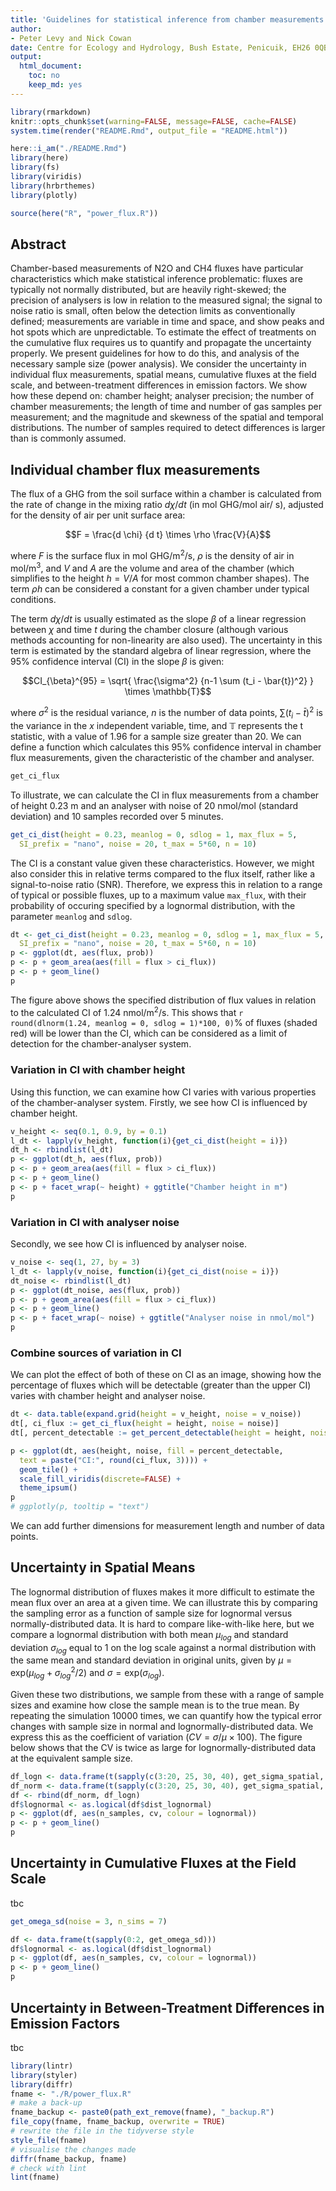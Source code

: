 ```yaml
---
title: 'Guidelines for statistical inference from chamber measurements of N$_2$O and CH$_4$ fluxes'
author: 
- Peter Levy and Nick Cowan
date: Centre for Ecology and Hydrology, Bush Estate, Penicuik, EH26 0QB, U.K.
output:
  html_document: 
    toc: no
    keep_md: yes
---
```


<!-- README.md is generated from README.Rmd. Please edit that file -->

<!--- { rendering -->
```r
library(rmarkdown)
knitr::opts_chunk$set(warning=FALSE, message=FALSE, cache=FALSE)
system.time(render("README.Rmd", output_file = "README.html"))
```
<!--- } -->

<!--- { startup -->
```r
here::i_am("./README.Rmd")
library(here)
library(fs)
library(viridis)
library(hrbrthemes)
library(plotly)

source(here("R", "power_flux.R"))
```
<!--- } -->

## Abstract
Chamber-based measurements of N2O and CH4 fluxes have particular characteristics which make statistical inference problematic:  fluxes are typically not normally distributed, but are heavily right-skewed; the precision of analysers is low in relation to the measured signal; the signal to noise ratio is small, often below the detection limits as conventionally defined; measurements are variable in time and space, and show peaks and hot spots which are unpredictable. To estimate the effect of treatments on the cumulative flux requires us to quantify and propagate the uncertainty properly.
We present guidelines for how to do this, and analysis of the necessary sample size (power analysis). We consider the uncertainty in individual flux measurements, spatial means, cumulative fluxes at the field scale, and between-treatment differences in emission factors. We show how these depend on: chamber height; analyser precision; the number of chamber measurements; the length of time and number of gas samples per measurement; and the magnitude and skewness of the spatial and temporal distributions.  The number of samples required to detect differences is larger than is commonly assumed.

## Individual chamber flux measurements
The flux of a GHG from the soil surface within a chamber is calculated from the rate of change in the mixing ratio $d \chi / d t$ (in mol GHG/mol air/ s), adjusted for the density of air per unit surface area:

$$F = \frac{d \chi} {d t} \times \rho \frac{V}{A}$$

where $F$ is the surface flux in mol GHG/m^2^/s, $\rho$ is the density of air in mol/m^3^, and $V$ and $A$ are the volume and area of the chamber (which simplifies to the height $h = V/A$ for most common chamber shapes). The term $\rho h$ can be considered a constant for a given chamber under typical conditions.

The term $d \chi / d t$ is usually estimated as the slope $\beta$ of a linear regression between $\chi$ and time $t$ during the chamber closure (although various methods accounting for non-linearity are also used).
The uncertainty in this term is estimated by the standard algebra of linear regression, where the 95% confidence interval (CI) in the slope $\beta$ is given:

$$CI_{\beta}^{95} = \sqrt{ \frac{\sigma^2} {n-1 \sum (t_i - \bar{t})^2} } \times \mathbb{T}$$

where $\sigma^2$ is the residual variance, $n$ is the number of data points, $\sum (t_i - \bar{t})^2$ is the variance in the $x$ independent variable, time, and $\mathbb{T}$ represents the t statistic, with a value of 1.96 for a sample size greater than 20. We can define a function which calculates this 95% confidence interval in chamber flux measurements, given the characteristic of the chamber and analyser.

```r
get_ci_flux
```

To illustrate, we can calculate the CI in flux measurements from a chamber of height 0.23 m and an analyser with noise of 20 nmol/mol (standard deviation) and 10 samples recorded over 5 minutes. 
 
```r
get_ci_dist(height = 0.23, meanlog = 0, sdlog = 1, max_flux = 5, 
  SI_prefix = "nano", noise = 20, t_max = 5*60, n = 10)
```

The CI is a constant value given these characteristics. However, we might also consider this in relative terms compared to the flux itself, rather like a signal-to-noise ratio (SNR).
Therefore, we express this in relation to a range of typical or possible fluxes, up to a maximum value `max_flux`, with their probability of occuring specified by a lognormal distribution, with the parameter `meanlog` and `sdlog`.

```r
dt <- get_ci_dist(height = 0.23, meanlog = 0, sdlog = 1, max_flux = 5, 
  SI_prefix = "nano", noise = 20, t_max = 5*60, n = 10)
p <- ggplot(dt, aes(flux, prob))
p <- p + geom_area(aes(fill = flux > ci_flux))
p <- p + geom_line()
p
```

The figure above shows the specified distribution of flux values in relation to the calculated CI of 1.24 nmol/m^2^/s. This shows that 
`r round(dlnorm(1.24, meanlog = 0, sdlog = 1)*100, 0)`% of fluxes (shaded red) will be lower than the CI, which can be considered as a limit of detection for the chamber-analyser system. 

### Variation in CI with chamber height

Using this function, we can examine how CI varies with various properties of the chamber-analyser system. Firstly, we see how CI is influenced by chamber height.

```r
v_height <- seq(0.1, 0.9, by = 0.1)
l_dt <- lapply(v_height, function(i){get_ci_dist(height = i)})
dt_h <- rbindlist(l_dt)
p <- ggplot(dt_h, aes(flux, prob))
p <- p + geom_area(aes(fill = flux > ci_flux))
p <- p + geom_line()
p <- p + facet_wrap(~ height) + ggtitle("Chamber height in m")
p
```

### Variation in CI with analyser noise

Secondly, we see how CI is influenced by analyser noise.

```r
v_noise <- seq(1, 27, by = 3)
l_dt <- lapply(v_noise, function(i){get_ci_dist(noise = i)})
dt_noise <- rbindlist(l_dt)
p <- ggplot(dt_noise, aes(flux, prob))
p <- p + geom_area(aes(fill = flux > ci_flux))
p <- p + geom_line()
p <- p + facet_wrap(~ noise) + ggtitle("Analyser noise in nmol/mol")
p
```

### Combine sources of variation in CI

We can plot the effect of both of these on CI as an image, showing how the percentage of fluxes which will be detectable (greater than the upper CI) varies with chamber height and analyser noise. 

```r
dt <- data.table(expand.grid(height = v_height, noise = v_noise))
dt[, ci_flux := get_ci_flux(height = height, noise = noise)]
dt[, percent_detectable := get_percent_detectable(height = height, noise = noise)]

p <- ggplot(dt, aes(height, noise, fill = percent_detectable, 
  text = paste("CI:", round(ci_flux, 3)))) + 
  geom_tile() +
  scale_fill_viridis(discrete=FALSE) +
  theme_ipsum()
p
# ggplotly(p, tooltip = "text")
```

We can add further dimensions for measurement length and number of data points.

## Uncertainty in Spatial Means
The lognormal distribution of fluxes makes it more difficult to estimate the mean flux over an area at a given time. We can illustrate this by comparing the sampling error as a function of sample size for lognormal versus normally-distributed data. It is hard to compare like-with-like here, but we compare a
lognormal distribution with both mean $\mu_{log}$ and standard deviation $\sigma_{log}$ equal to 1 on the log scale against a normal distribution
with the same mean and standard deviation in original units, given by
$\mu = \mathrm{exp}(\mu_{log} + \sigma_{log}^2/2)$
  and $\sigma = \mathrm{exp}(\sigma_{log})$.
  
Given these two distributions, we sample from these with a range of sample sizes and examine how close the sample mean is to the true mean. By repeating the simulation 10000 times, we can quantify how the typical error changes with sample size in normal and lognormally-distributed data.
We express this as the coefficient of variation ($CV  = \sigma / \mu \times 100$).
The figure below shows that the CV is twice as large for lognormally-distributed data at the equivalent sample size.

```r
df_logn <- data.frame(t(sapply(c(3:20, 25, 30, 40), get_sigma_spatial, location = 1)))
df_norm <- data.frame(t(sapply(c(3:20, 25, 30, 40), get_sigma_spatial, location = 1, dist_lognormal = FALSE)))
df <- rbind(df_norm, df_logn)
df$lognormal <- as.logical(df$dist_lognormal)
p <- ggplot(df, aes(n_samples, cv, colour = lognormal))
p <- p + geom_line()
p
```

## Uncertainty in Cumulative Fluxes at the Field Scale
tbc

```r
get_omega_sd(noise = 3, n_sims = 7)

df <- data.frame(t(sapply(0:2, get_omega_sd)))
df$lognormal <- as.logical(df$dist_lognormal)
p <- ggplot(df, aes(n_samples, cv, colour = lognormal))
p <- p + geom_line()
p
```

## Uncertainty in  Between-Treatment Differences in Emission Factors
tbc


```r
library(lintr)
library(styler)
library(diffr)
fname <- "./R/power_flux.R"
# make a back-up
fname_backup <- paste0(path_ext_remove(fname), "_backup.R")
file_copy(fname, fname_backup, overwrite = TRUE)
# rewrite the file in the tidyverse style
style_file(fname)
# visualise the changes made
diffr(fname_backup, fname)
# check with lint
lint(fname)
```
